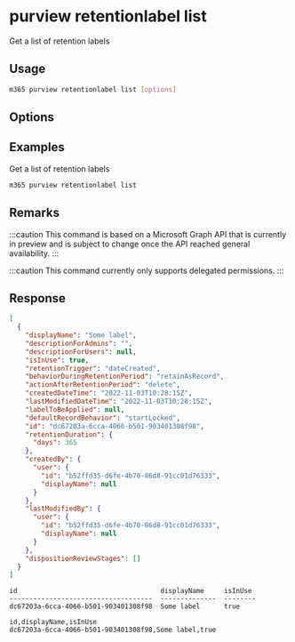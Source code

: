
# purview retentionlabel list

Get a list of retention labels

## Usage

```sh
m365 purview retentionlabel list [options]
```

## Options

<Global />

## Examples

Get a list of retention labels

```sh
m365 purview retentionlabel list
```

## Remarks

:::caution
This command is based on a Microsoft Graph API that is currently in preview and is subject to change once the API reached general availability.
:::

:::caution
This command currently only supports delegated permissions.
:::

## Response


<Tabs>
  <TabItem value="json" label="JSON">

  ```json
  [
    {
      "displayName": "Some label",
      "descriptionForAdmins": "",
      "descriptionForUsers": null,
      "isInUse": true,
      "retentionTrigger": "dateCreated",
      "behaviorDuringRetentionPeriod": "retainAsRecord",
      "actionAfterRetentionPeriod": "delete",
      "createdDateTime": "2022-11-03T10:28:15Z",
      "lastModifiedDateTime": "2022-11-03T10:28:15Z",
      "labelToBeApplied": null,
      "defaultRecordBehavior": "startLocked",
      "id": "dc67203a-6cca-4066-b501-903401308f98",
      "retentionDuration": {
        "days": 365
      },
      "createdBy": {
        "user": {
          "id": "b52ffd35-d6fe-4b70-86d8-91cc01d76333",
          "displayName": null
        }
      },
      "lastModifiedBy": {
        "user": {
          "id": "b52ffd35-d6fe-4b70-86d8-91cc01d76333",
          "displayName": null
        }
      },
      "dispositionReviewStages": []
    }
  ]
  ```

  </TabItem>
  <TabItem value="text" label="Text">

  ```text
  id                                    displayName     isInUse
  ------------------------------------  --------------  --------
  dc67203a-6cca-4066-b501-903401308f98  Some label      true
  ```

  </TabItem>
  <TabItem value="csv" label="CSV">

  ```csv
  id,displayName,isInUse
  dc67203a-6cca-4066-b501-903401308f98,Some label,true
  ```

  </TabItem>
</Tabs>
